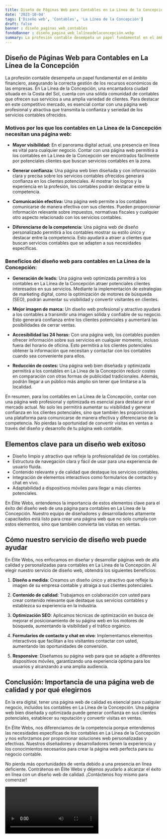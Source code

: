 ```yaml
---
title: Diseño de Páginas Web para Contables en La Línea de la Concepción
date: '2023-10-04'
tags: ['Diseño web', 'Contables', 'La Línea de la Concepción']
draft: false
banner : diseño_paginas_web_contables
fondoBanner : diseño_pagina_web_lalíneadelaconcepción.webp
summary: La profesión contable desempeña un papel fundamental en el ámbito financiero, asegurando la correcta gestión de los recursos económicos de las empresas. En La Línea de la Concepción, una encantadora ciudad situada en la Costa del Sol, cuenta con una sólida comunidad de contables que ofrecen sus servicios a una amplia variedad de clientes. Para destacar en este competitivo mercado, es esencial contar con una página web profesional y atractiva que transmita la confianza y seriedad de los servicios contables ofrecidos.
---
```


## Diseño de Páginas Web para Contables en La Línea de la Concepción

La profesión contable desempeña un papel fundamental en el ámbito financiero, asegurando la correcta gestión de los recursos económicos de las empresas. En La Línea de la Concepción, una encantadora ciudad situada en la Costa del Sol, cuenta con una sólida comunidad de contables que ofrecen sus servicios a una amplia variedad de clientes. Para destacar en este competitivo mercado, es esencial contar con una página web profesional y atractiva que transmita la confianza y seriedad de los servicios contables ofrecidos.

### Motivos por los que los contables en La Línea de la Concepción necesitan una página web:

- **Mayor visibilidad:** En el panorama digital actual, una presencia en línea es vital para cualquier negocio. Contar con una página web permitirá a los contables en La Línea de la Concepción ser encontrados fácilmente por potenciales clientes que buscan servicios contables en la zona.

- **Generar confianza:** Una página web bien diseñada y con información clara y precisa sobre los servicios contables ofrecidos generará confianza en los clientes potenciales. Al mostrar los logros y la experiencia en la profesión, los contables podrán destacar entre la competencia.

- **Comunicación efectiva:** Una página web permite a los contables comunicarse de manera efectiva con sus clientes. Pueden proporcionar información relevante sobre impuestos, normativas fiscales y cualquier otro aspecto relacionado con los servicios contables.

- **Diferenciarse de la competencia:** Una página web de diseño personalizado permitirá a los contables mostrar su estilo único y destacar entre la competencia. Esto ayudará a atraer a clientes que buscan servicios contables que se adapten a sus necesidades específicas.

### Beneficios del diseño web para contables en La Línea de la Concepción:

- **Generación de leads:** Una página web optimizada permitirá a los contables en La Línea de la Concepción atraer potenciales clientes interesados en sus servicios. Mediante la implementación de estrategias de marketing digital, como la optimización de motores de búsqueda (SEO), podrán aumentar su visibilidad y convertir visitantes en clientes.

- **Mejor imagen de marca:** Un diseño web profesional y atractivo ayudará a los contables a transmitir una imagen sólida y confiable de su negocio. Esto generará confianza entre los clientes potenciales y aumentará las posibilidades de cerrar ventas.

- **Accesibilidad las 24 horas:** Con una página web, los contables pueden ofrecer información sobre sus servicios en cualquier momento, incluso fuera del horario de oficina. Esto permitirá a los clientes potenciales obtener la información que necesitan y contactar con los contables cuando sea conveniente para ellos.

- **Reducción de costes:** Una página web bien diseñada y optimizada permitirá a los contables en La Línea de la Concepción reducir costes en comparación con otras formas de publicidad tradicionales. Además, podrán llegar a un público más amplio sin tener que limitarse a la localidad.

En resumen, para los contables en La Línea de la Concepción, contar con una página web profesional y optimizada es esencial para destacar en el mercado actual. No solo les permitirá aumentar su visibilidad y generar confianza en los clientes potenciales, sino que también les proporcionará una plataforma para comunicarse de manera efectiva y diferenciarse de la competencia. No pierdas la oportunidad de convertir visitas en ventas a través del diseño y desarrollo de tu página web contable.

<GifSeo />

<Cta />

## Elementos clave para un diseño web exitoso

- Diseño limpio y atractivo que refleje la profesionalidad de los contables.
- Estructura de navegación clara y fácil de usar para una experiencia de usuario fluida.
- Contenido relevante y de calidad que destaque los servicios contables.
- Integración de elementos interactivos como formularios de contacto y chat en vivo.
- Adaptabilidad a dispositivos móviles para llegar a más clientes potenciales.

En Élite Webs, entendemos la importancia de estos elementos clave para el éxito del diseño web de una página para contables en La Línea de la Concepción. Nuestro equipo de diseñadores y desarrolladores altamente capacitados está listo para crear una página web que no solo cumpla con estos elementos, sino que también convierta las visitas en ventas.

## Cómo nuestro servicio de diseño web puede ayudar

En Élite Webs, nos enfocamos en diseñar y desarrollar páginas web de alta calidad y personalizadas para contables en La Línea de la Concepción. Al elegir nuestro servicio de diseño web, obtendrá los siguientes beneficios:

1. **Diseño a medida**: Creamos un diseño único y atractivo que refleje la imagen de su empresa contable y atraiga a sus clientes potenciales.

2. **Contenido de calidad**: Trabajamos en colaboración con usted para crear contenido relevante que destaque sus servicios contables y establezca su experiencia en la industria.

3. **Optimización SEO**: Aplicamos técnicas de optimización en busca de mejorar el posicionamiento de su página web en los motores de búsqueda, aumentando la visibilidad y el tráfico orgánico.

4. **Formularios de contacto y chat en vivo**: Implementamos elementos interactivos que facilitan a los visitantes contactar con usted, aumentando las oportunidades de conversión.

5. **Responsive**: Diseñamos su página web para que se adapte a diferentes dispositivos móviles, garantizando una experiencia óptima para los usuarios y alcanzando a una amplia audiencia.

## Conclusión: Importancia de una página web de calidad y por qué elegirnos

En la era digital, tener una página web de calidad es esencial para cualquier negocio, incluidos los contables en La Línea de la Concepción. Una página web bien diseñada y optimizada puede generar confianza en sus clientes potenciales, establecer su reputación y convertir visitas en ventas.

En Élite Webs, nos diferenciamos de la competencia porque entendemos las necesidades específicas de los contables en La Línea de la Concepción y nos esforzamos por proporcionar soluciones web personalizadas y efectivas. Nuestros diseñadores y desarrolladores tienen la experiencia y los conocimientos necesarios para crear la página web perfecta para su negocio contable.

No pierda más oportunidades de venta debido a una presencia en línea deficiente. Contrátenos en Élite Webs y déjenos ayudarlo a alcanzar el éxito en línea con un diseño web de calidad. ¡Contáctenos hoy mismo para comenzar!

<Video />

<CtaBot job='Contables' city='La Línea de la Concepción'/>

<Gmaps query='La Línea de la Concepción+españa+maps' />